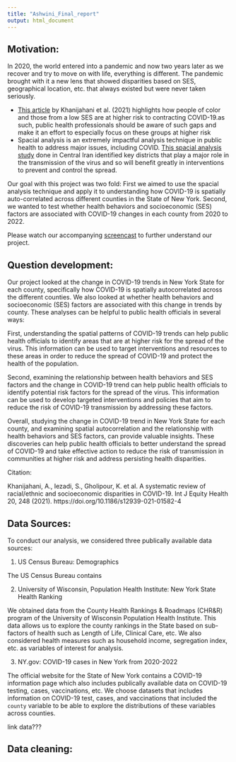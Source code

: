```yaml
---
title: "Ashwini_Final_report"
output: html_document
---
```


## Motivation:

  In 2020, the world entered into a pandemic and now two years later as we recover and try to move on with life, everything is different. The pandemic brought with it a new lens that showed disparities based on SES, geographical location, etc. that always existed but were never taken seriously. 
  
* [This article](https://doi.org/10.1186/s12939-021-01582-4) by Khanijahani et al. (2021) highlights how people of color and those from a low SES are at higher risk to contracting COVID-19.as such, public health professionals should be aware of such gaps and make it an effort to especially focus on these groups at higher risk 
* Spacial analysis is an extremely impactful analysis technique in public health to address major issues, including COVID. [This spacial analysis study](https://doi.org/10.1186/s12889-021-12267-6) done in Central Iran identified key districts that play a major role in the transmission of the virus and so will benefit greatly in interventions to prevent and control the spread. 


Our goal with this project was two fold: First we aimed to use the spacial analysis technique and apply it to understanding how COVID-19 is spatially auto-correlated across different counties in the State of New York. Second, we wanted to test whether health behaviors and socioeconomic (SES) factors are associated with COVID-19 changes in each county from 2020 to 2022.

Please watch our accompanying [screencast](ADD SCREENCAST LINK) to further understand our project. 
  
  
## Question development:

  Our project looked at the change in COVID-19 trends in New York State for each county, specifically how COVID-19 is spatially autocorrelated across the different counties. We also looked at whether health behaviors and socioeconomic (SES) factors are associated with this change in trends by county. These analyses can be helpful to public health officials in several ways:
  
  First, understanding the spatial patterns of COVID-19 trends can help public health officials to identify areas that are at higher risk for the spread of the virus. This information can be used to target interventions and resources to these areas in order to reduce the spread of COVID-19 and protect the health of the population.

  Second, examining the relationship between health behaviors and SES factors and the change in COVID-19 trend can help public health officials to identify potential risk factors for the spread of the virus. This information can be used to develop targeted interventions and policies that aim to reduce the risk of COVID-19 transmission by addressing these factors.

  Overall, studying the change in COVID-19 trend in New York State for each county, and examining spatial autocorrelation and the relationship with health behaviors and SES factors, can provide valuable insights. These discoveries can help public health officials to better understand the spread of COVID-19 and take effective action to reduce the risk of transmission in communities at higher risk and address persisting health disparities.


Citation:

Khanijahani, A., Iezadi, S., Gholipour, K. et al. A systematic review of racial/ethnic and socioeconomic disparities in COVID-19. Int J Equity Health 20, 248 (2021). https://doi.org/10.1186/s12939-021-01582-4


## Data Sources:

To conduct our analysis, we considered three publically available data sources:

1. US Census Bureau: Demographics

The US Census Bureau contains 


2. University of Wisconsin, Population Health Institute: New York State Health Ranking

We obtained data from the County Health Rankings & Roadmaps (CHR&R) program of the University of Wisconsin Population Health Institute. This data allows us to explore the county rankings in the State based on sub-factors of health such as Length of Life, Clinical Care, etc. We also considered health measures such as household income, segregation index, etc. as variables of interest for analysis. 



3. NY.gov: COVID-19 cases in New York from 2020-2022

The official website for the State of New York contains a COVID-19 information page which also includes publically available data on COVID-19 testing, cases, vaccinations, etc. We choose datasets that includes information on COVID-19 test, cases, and vaccinations that included the `county` variable to be able to explore the distributions of these variables across counties. 

link data???


## Data cleaning:



